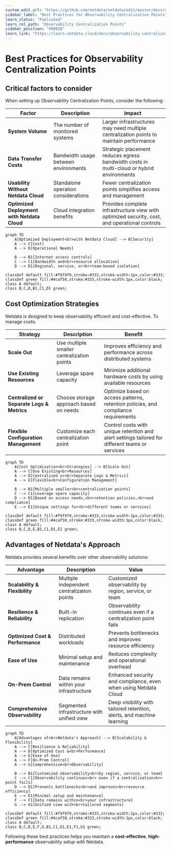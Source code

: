 ```yaml
---
custom_edit_url: "https://github.com/netdata/netdata/edit/master/docs/observability-centralization-points/best-practices.md"
sidebar_label: "Best Practices for Observability Centralization Points"
learn_status: "Published"
learn_rel_path: "Observability Centralization Points"
sidebar_position: "900010"
learn_link: "https://learn.netdata.cloud/docs/observability-centralization-points/best-practices-for-observability-centralization-points"
---
```


# Best Practices for Observability Centralization Points

## Critical factors to consider

When setting up Observability Centralization Points, consider the following:

| Factor                                      | Description                          | Impact                                                                                        |
|---------------------------------------------|--------------------------------------|-----------------------------------------------------------------------------------------------|
| **System Volume**                           | The number of monitored systems      | Larger infrastructures may need multiple centralization points to maintain performance        |
| **Data Transfer Costs**                     | Bandwidth usage between environments | Strategic placement reduces egress bandwidth costs in multi-cloud or hybrid environments      |
| **Usability Without Netdata Cloud**         | Standalone operation considerations  | Fewer centralization points simplifies access and management                                  |
| **Optimized Deployment with Netdata Cloud** | Cloud integration benefits           | Provides complete infrastructure view with optimized security, cost, and operational controls |

```mermaid
graph TD
    A[Optimized Deployment<br>with Netdata Cloud] --> B[Security]
    A --> C[Cost]
    A --> D[Operational Needs]
    
    B --> B1[Internet access controls]
    C --> C1[Bandwidth and<br>resource allocation]
    D --> D1[Regional, service, or<br>team-based isolation]
    
classDef default fill:#f9f9f9,stroke:#333,stroke-width:1px,color:#333;
classDef green fill:#4caf50,stroke:#333,stroke-width:1px,color:black;
class A default;
class B,C,D,B1,C1,D1 green;
```

## Cost Optimization Strategies

Netdata is designed to keep observability efficient and cost-effective. To manage costs:

| Strategy                                   | Description                                | Benefit                                                                                         |
|--------------------------------------------|--------------------------------------------|-------------------------------------------------------------------------------------------------|
| **Scale Out**                              | Use multiple smaller centralization points | Improves efficiency and performance across distributed systems                                  |
| **Use Existing Resources**                 | Leverage spare capacity                    | Minimize additional hardware costs by using available resources                                 |
| **Centralized or Separate Logs & Metrics** | Choose storage approach based on needs     | Optimize based on access patterns, retention policies, and compliance requirements              |
| **Flexible Configuration Management**      | Customize each centralization point        | Control costs with unique retention and alert settings tailored for different teams or services |

```mermaid
graph TD
    A[Cost Optimization<br>Strategies] --> B[Scale Out]
    A --> C[Use Existing<br>Resources]
    A --> D[Centralized or<br>Separate Logs & Metrics]
    A --> E[Flexible<br>Configuration Management]
    
    B --> B1[Multiple smaller<br>centralization points]
    C --> C1[Leverage spare capacity]
    D --> D1[Based on access needs,<br>retention policies,<br>and compliance]
    E --> E1[Unique settings for<br>different teams or services]
    
classDef default fill:#f9f9f9,stroke:#333,stroke-width:1px,color:#333;
classDef green fill:#4caf50,stroke:#333,stroke-width:1px,color:black;
class A default;
class B,C,D,E,B1,C1,D1,E1 green;
```

## Advantages of Netdata's Approach

Netdata provides several benefits over other observability solutions:

| Advantage                        | Description                                | Value                                                                 |
|----------------------------------|--------------------------------------------|-----------------------------------------------------------------------|
| **Scalability & Flexibility**    | Multiple independent centralization points | Customized observability by region, service, or team                  |
| **Resilience & Reliability**     | Built-in replication                       | Observability continues even if a centralization point fails          |
| **Optimized Cost & Performance** | Distributed workloads                      | Prevents bottlenecks and improves resource efficiency                 |
| **Ease of Use**                  | Minimal setup and maintenance              | Reduces complexity and operational overhead                           |
| **On-Prem Control**              | Data remains within your infrastructure    | Enhanced security and compliance, even when using Netdata Cloud       |
| **Comprehensive Observability**  | Segmented infrastructure with unified view | Deep visibility with tailored retention, alerts, and machine learning |

```mermaid
graph TD
    A[Advantages of<br>Netdata's Approach] --> B[Scalability & Flexibility]
    A --> C[Resilience & Reliability]
    A --> D[Optimized Cost &<br>Performance]
    A --> E[Ease of Use]
    A --> F[On-Prem Control]
    A --> G[Comprehensive<br>Observability]
    
    B --> B1[Customized observability<br>by region, service, or team]
    C --> C1[Observability continues<br> even if a centralization<br> point fails]
    D --> D1[Prevents bottlenecks<br>and improves<br>resource efficiency]
    E --> E1[Minimal setup and maintenance]
    F --> F1[Data remains within<br>your infrastructure]
    G --> G1[Unified view with<br>tailored segments]
    
classDef default fill:#f9f9f9,stroke:#333,stroke-width:1px,color:#333;
classDef green fill:#4caf50,stroke:#333,stroke-width:1px,color:black;
class A default;
class B,C,D,E,F,G,B1,C1,D1,E1,F1,G1 green;
```

Following these best practices helps you maintain a **cost-effective**, **high-performance** observability setup with Netdata.
